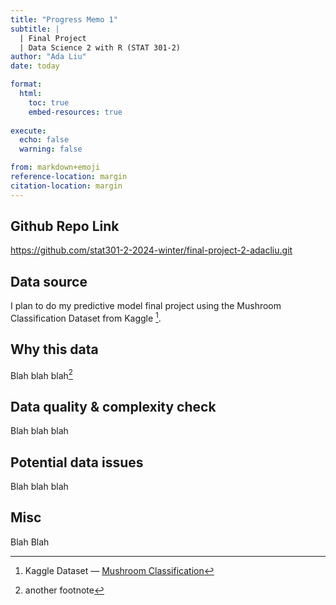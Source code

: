 ```yaml
---
title: "Progress Memo 1"
subtitle: |
  | Final Project 
  | Data Science 2 with R (STAT 301-2)
author: "Ada Liu"
date: today

format:
  html:
    toc: true
    embed-resources: true
    
execute:
  echo: false
  warning: false

from: markdown+emoji 
reference-location: margin
citation-location: margin
---
```


::: {.callout-tip icon=false}

## Github Repo Link

[https://github.com/stat301-2-2024-winter/final-project-2-adacliu.git](https://github.com/stat301-2-2024-winter/final-project-2-adacliu.git)

:::

## Data source

I plan to do my predictive model final project using the Mushroom Classification Dataset from Kaggle
^[Kaggle Dataset --- [Mushroom Classification](https://www.kaggle.com/datasets/uciml/mushroom-classification?resource=download)].


## Why this data

Blah blah blah^[another footnote]

## Data quality & complexity check

Blah blah blah

## Potential data issues

Blah blah blah

## Misc

Blah Blah
